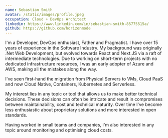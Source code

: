 ```yaml
---
name: Sebastian Smith
avatar: /static/images/profile.jpeg
occupation: Cloud + DevOps Architect
linkedin: https://www.linkedin.com/in/sebastian-smith-85775515a/
github: https://github.com/horizonmode
---
```


I'm a Developer, DevOps enthusiast, Father and Pragmatist. I have over 15 years of experience in the Software Industry.
My background was originally .Net Web Development, but evolved towards React and Next.JS via a raft of intermediate 
technologies. Due to working on short-term projects with no dedicated infrastructure 
resources, I was an early adopter of Azure and AWS, making all the mistakes along the way.

I've seen first-hand the migration from Physical Servers to VMs, Cloud PaaS and now Cloud Native, Containers, Kubernetes and Serverless.

My interest lies in any topic or tool that allows us to make better technical decisions. 
These decisions can often be intricate and result in compromises between 
maintainability, cost and technical maturity. Over time I've become less enthusiastic about 
proprietary solutions and more interested in open standards.

Having worked in small teams and companies, I'm also interested in any
topic around monitoring and optimising cloud costs.

